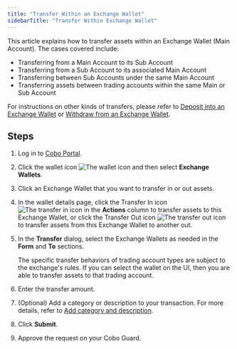 ```yaml
---
title: "Transfer Within an Exchange Wallet"
sidebarTitle: "Transfer Within Exchange Wallet"
---
```


This article explains how to transfer assets within an Exchange Wallet (Main Account). The cases covered include:

- Transferring from a Main Account to its Sub Account
- Transferring from a Sub Account to its associated Main Account
- Transferring between Sub Accounts under the same Main Account
- Transferring assets between trading accounts within the same Main or Sub Account

For instructions on other kinds of transfers, please refer to [Deposit into an Exchange Wallet](/en/portal/exchange-wallets/transfers) or [Withdraw from an Exchange Wallet](/en/portal/transfers/from-exchange-wallets).

## Steps

1. Log in to [Cobo Portal](https://portal.cobo.com/login).
2. Click the wallet icon <img src="/en/images/exchange-wallet/1.png" className="icon" alt="The wallet icon" /> and then select **Exchange Wallets**.
3. Click an Exchange Wallet that you want to transfer in or out assets.
4. In the wallet details page, click the Transfer In icon <img src="/en/images/exchange-wallet/12.png" className="icon" alt="The transfer in icon" /> in the **Actions** column to transfer assets to this Exchange Wallet, or click the Transfer Out icon <img src="/en/images/exchange-wallet/13.png" className="icon" alt="The transfer out icon" /> to transfer assets from this Exchange Wallet to another out.
5. In the **Transfer** dialog, select the Exchange Wallets as needed in the **Form** and **To** sections.

    <Note>The specific transfer behaviors of trading account types are subject to the exchange's rules. If you can select the wallet on the UI, then you are able to transfer assets to that trading account.</Note>

6. Enter the transfer amount.
7. (Optional) Add a category or description to your transaction. For more details, refer to [Add category and description](about:blank).
8. Click **Submit**.
9. Approve the request on your Cobo Guard.